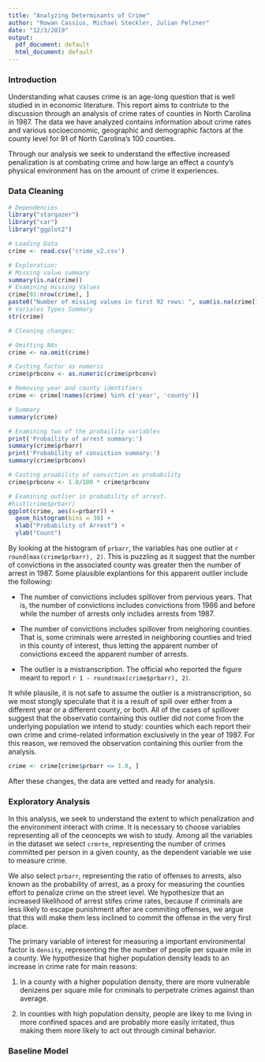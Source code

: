 ```yaml
---
title: "Analyzing Determinants of Crime"
author: "Rowan Cassius, Michael Steckler, Julian Pelzner"
date: "12/3/2019"
output:
  pdf_document: default
  html_document: default
---
```


### Introduction

Understanding what causes crime is an age-long question that is well studied in in economic literature. This report aims to contriute to the discussion through an analysis of crime rates of counties in North Carolina in 1987. The data we have analyzed contains information about crime rates and various socioeconomic, geographic and demographic factors at the county level for 91 of North Carolina's 100 counties.

Through our analysis we seek to understand the effective increased penalization is at combating crime and how large an effect a county's physical environment has on the amount of crime it experiences.

### Data Cleaning

```r
# Dependencies
library("stargazer")
library("car")
library("ggplot2")

# Loading Data
crime <- read.csv('crime_v2.csv')
```

```r
# Exploration:
# Missing value summary
summary(is.na(crime))
# Examining missing Values
crime[91:nrow(crime), ]
paste0("Number of missing values in first 92 rows: ", sum(is.na(crime[1:91,])))
# Variales Types Summary
str(crime)
```


```r
# Cleaning changes:

# Omitting NAs
crime <- na.omit(crime)

# Casting factor as numeric
crime$prbconv <- as.numeric(crime$prbconv)

# Removing year and county identifiers
crime <- crime[!names(crime) %in% c('year', 'county')]

# Summary
summary(crime)

# Examining two of the probaility variables
print('Probaility of arrest summary:')
summary(crime$prbarr)
print('Probability of conviction summary:')
summary(crime$prbconv)

# Casting proability of conviction as probability
crime$prbconv <- 1.0/100 * crime$prbconv
```

```r
# Examining outlier in probability of arrest.
#hist(crime$prbarr)
ggplot(crime, aes(x=prbarr)) + 
  geom_histogram(bins = 30) +
  xlab("Probability of Arrest") +
  ylab("Count")
```
By looking at the histogram of `prbarr`, the variables has one outlier at `r round(max(crime$prbarr), 2)`. This is puzzling as it suggest that the number of convictions in the associated county was greater then the number of arrest in 1987. Some plausible explantions for this apparent outlier include the following:

* The number of convictions includes spillover from pervious years. That is, the number of convictions includes convictions from 1986 and before while the number of arrests only includes arrests from 1987.

* The number of convictions includes spillover from neighoring counties. That is, some criminals were arrested in neighboring counties and tried in this county of interest, thus letting the apparent number of convictions exceed the apparent number of arrests.

* The outlier is a mistranscription. The official who reported the figure meant to report `r 1 - round(max(crime$prbarr), 2)`.

It while plausile, it is not safe to assume the outlier is a mistranscription, so we most stongly speculate that it is a result of spill over either from a different year or a different county, or both. All of the cases of spillover suggest that the observatio containing this outlier did not come from the underlying population we intend to study: counties which each report their own crime and crime-related information exclusively in the year of 1987. For this reason, we removed the observation containing this ourlier from the analysis.

```r
crime <- crime[crime$prbarr <= 1.0, ]
```

After these changes, the data are vetted and ready for analysis.

### Exploratory Analysis

In this analysis, we seek to understand the extent to which penalization and the environment interact with crime. It is necessary to choose variables representing all of the ceoncepts we wish to study. Among all the variables in the dataset we select `crmrte`, representing the number of crimes committed per person in a given county, as the dependent variable we use to measure crime. 

We also select `prbarr`, representing the ratio of offenses to arrests, also known as the probability of arrest, as a proxy for measuring the counties effort to penalize crime on the street level. We hypothesize that an increased likelihood of arrest stifes crime rates, because if criminals are less likely to escape punishment after are commiting offenses, we argue that this will make them less inclined to commit the offense in the very first place. 

The primary variable of interest for measuring a important environmental factor is `density`, representing the the number of people per square mile in a county. We hypothesize that higher population density leads to an increase in crime rate for main reasons:

1. In a county with a higher population density, there are more vulnerable denizens per square mile for criminals to perpetrate crimes against than average.

2. In counties with high population density, people are likey to me living in more confined spaces and are probably more easily irritated, thus making them more likely to act out through ciminal behavior.



### Baseline Model


